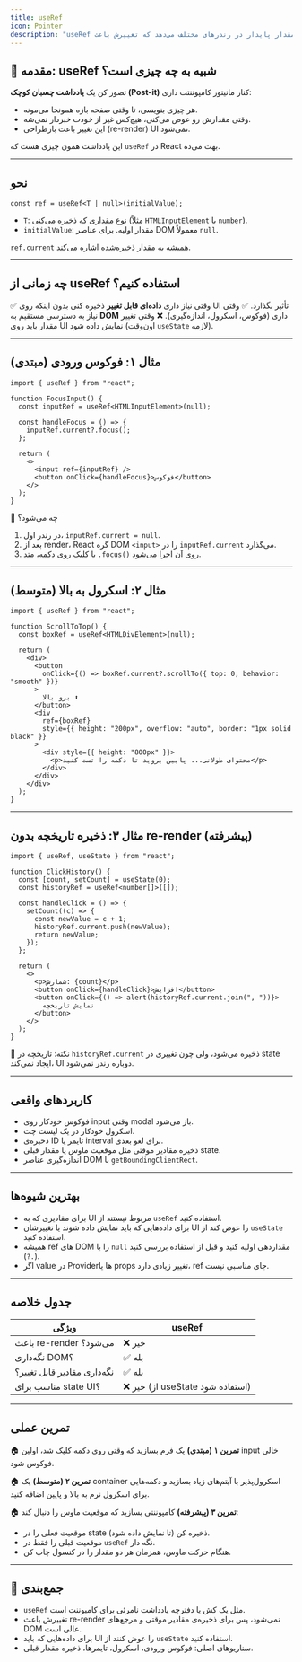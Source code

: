 ```yaml
---
title: ‍‍‍useRef
icon: Pointer
description: "useRef به شما یک مقدار پایدار در رندرهای مختلف می‌دهد که تغییرش باعث re-render نمی‌شود. پرکاربردترین استفاده‌ی آن گرفتن مرجع DOM (مثل فوکوس ورودی یا اسکرول) است، اما می‌تواند مثل یک کش نامرئی برای نگه داشتن داده‌های غیرواکنشی هم عمل کند."
---
```


## 📖 مقدمه: useRef شبیه به چه چیزی است؟

تصور کن یک **یادداشت چسبان کوچک (Post-it)** کنار مانیتور کامپوننتت داری:

- هر چیزی بنویسی، تا وقتی صفحه بازه همونجا می‌مونه.
- وقتی مقدارش رو عوض می‌کنی، هیچ‌کس غیر از خودت خبردار نمی‌شه.
- این تغییر باعث بازطراحی (re-render) UI نمی‌شود.

این یادداشت همون چیزی هست که `useRef` در React بهت می‌ده.

---

## نحو

```tsx
const ref = useRef<T | null>(initialValue);
```

- `T`: نوع مقداری که ذخیره می‌کنی (مثلاً `HTMLInputElement` یا `number`).
- `initialValue`: مقدار اولیه. برای عناصر DOM معمولاً `null`.

`ref.current` همیشه به مقدار ذخیره‌شده اشاره می‌کند.

---

## چه زمانی از useRef استفاده کنیم؟

✅ وقتی نیاز داری **داده‌ای قابل تغییر** ذخیره کنی بدون اینکه روی UI تأثیر بگذارد.
✅ وقتی نیاز به دسترسی مستقیم به **DOM** داری (فوکوس، اسکرول، اندازه‌گیری).
❌ وقتی تغییر مقدار باید روی UI نمایش داده شود (اون‌وقت `useState` لازمه).

---

## مثال ۱: فوکوس ورودی (مبتدی)

```tsx
import { useRef } from "react";

function FocusInput() {
  const inputRef = useRef<HTMLInputElement>(null);

  const handleFocus = () => {
    inputRef.current?.focus();
  };

  return (
    <>
      <input ref={inputRef} />
      <button onClick={handleFocus}>فوکوس</button>
    </>
  );
}
```

📌 چه می‌شود؟

1. در رندر اول، `inputRef.current = null`.
2. بعد از render، React گره DOM `<input>` را در `inputRef.current` می‌گذارد.
3. با کلیک روی دکمه، متد `.focus()` روی آن اجرا می‌شود.

---

## مثال ۲: اسکرول به بالا (متوسط)

```tsx
import { useRef } from "react";

function ScrollToTop() {
  const boxRef = useRef<HTMLDivElement>(null);

  return (
    <div>
      <button
        onClick={() => boxRef.current?.scrollTo({ top: 0, behavior: "smooth" })}
      >
        برو بالا ⬆️
      </button>
      <div
        ref={boxRef}
        style={{ height: "200px", overflow: "auto", border: "1px solid black" }}
      >
        <div style={{ height: "800px" }}>
          <p>محتوای طولانی... پایین بروید تا دکمه را تست کنید</p>
        </div>
      </div>
    </div>
  );
}
```

---

## مثال ۳: ذخیره تاریخچه بدون re-render (پیشرفته)

```tsx
import { useRef, useState } from "react";

function ClickHistory() {
  const [count, setCount] = useState(0);
  const historyRef = useRef<number[]>([]);

  const handleClick = () => {
    setCount((c) => {
      const newValue = c + 1;
      historyRef.current.push(newValue);
      return newValue;
    });
  };

  return (
    <>
      <p>شمارش: {count}</p>
      <button onClick={handleClick}>افزایش</button>
      <button onClick={() => alert(historyRef.current.join(", "))}>
        نمایش تاریخچه
      </button>
    </>
  );
}
```

📌 نکته: تاریخچه در `historyRef.current` ذخیره می‌شود، ولی چون تغییری در state ایجاد نمی‌کند، UI دوباره رندر نمی‌شود.

---

## کاربردهای واقعی

- فوکوس خودکار روی input وقتی modal باز می‌شود.
- اسکرول خودکار در یک لیست چت.
- ذخیره‌ی ID تایمر یا interval برای لغو بعدی.
- ذخیره مقادیر موقتی مثل موقعیت ماوس یا مقدار قبلی state.
- اندازه‌گیری عناصر DOM با `getBoundingClientRect`.

---

## بهترین شیوه‌ها

- برای مقادیری که به UI مربوط نیستند از `useRef` استفاده کنید.
- برای داده‌هایی که باید نمایش داده شوند یا تغییرشان UI را عوض کند از `useState` استفاده کنید.
- همیشه ref های DOM را با `null` مقداردهی اولیه کنید و قبل از استفاده بررسی کنید (`?.`).
- اگر value در Providerها یا props تغییر زیادی دارد، ref جای مناسبی نیست.

---

## جدول خلاصه

| ویژگی                       | useRef                           |
| --------------------------- | -------------------------------- |
| باعث re-render می‌شود؟      | ❌ خیر                           |
| نگه‌داری DOM؟               | ✅ بله                           |
| نگه‌داری مقادیر قابل تغییر؟ | ✅ بله                           |
| مناسب برای state UI؟        | ❌ خیر (از useState استفاده شود) |

---

## تمرین عملی

🏠 **تمرین ۱ (مبتدی)**
یک فرم بسازید که وقتی روی دکمه کلیک شد، اولین input خالی فوکوس شود.

🏠 **تمرین ۲ (متوسط)**
یک container اسکرول‌پذیر با آیتم‌های زیاد بسازید و دکمه‌هایی برای اسکرول نرم به بالا و پایین اضافه کنید.

🏠 **تمرین ۳ (پیشرفته)**
کامپوننتی بسازید که موقعیت ماوس را دنبال کند:

- موقعیت فعلی را در state ذخیره کن (تا نمایش داده شود).
- موقعیت قبلی را فقط در `useRef` نگه دار.
- هنگام حرکت ماوس، همزمان هر دو مقدار را در کنسول چاپ کن.

---

## 🎯 جمع‌بندی

- `useRef` مثل یک کش یا دفترچه یادداشت نامرئی برای کامپوننت است.
- تغییرش باعث re-render نمی‌شود، پس برای ذخیره‌ی مقادیر موقتی و مرجع‌های DOM عالی است.
- برای داده‌هایی که باید UI را عوض کنند از `useState` استفاده کنید.
- سناریوهای اصلی: فوکوس ورودی، اسکرول، تایمرها، ذخیره مقدار قبلی.
